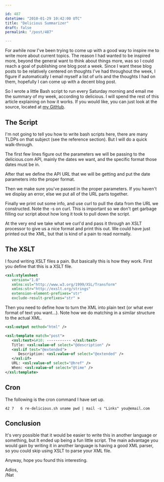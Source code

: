 ```yaml
---

id: 487
datetime: "2010-01-29 10:42:00 UTC"
title: "Delicious Summarizer"
draft: false
permalink: "/post/487"

---
```


For awhile now I've been trying to come up with a good way to inspire me to
write more about current topics. The reason I had wanted to be inspired more,
beyond the general want to think about things more, was so I could reach a goal
of publishing one blog post a week. Since I want these blog posts to be
relatively centered on thoughts I've had throughout the week, I figure if
automatically I email myself a list of urls and the thoughts I had on them,
hopefully I can come up with a decent blog post.

So I wrote a little Bash script to run every Saturday morning and email me the
summary of my week, according to delicious. I will spend the rest of this
article explaining on how it works. If you would like, you can just look at the
source, located at [my GitHub](http://github.com/icco/re-delicious).

## The Script

I'm not going to tell you how to write bash scripts here, there are many TLDPs
on that subject \(see the reference section\). But I will do a quick walk\-through.

The first few lines figure out the parameters we will be passing to the
delicious\.com API, mainly the dates we want, and the specific format those
dates must be in.

After that we define the API URL that we will be getting and put the date
parameters into the proper format.

Then we make sure you've passed in the proper parameters. If you haven't we
display an error, else we put all of the URL parts together.

Finally we print out some info, and use curl to pull the data from the URL we
constructed\. Note the \-s on curl. This is important so we don't get garbage
filling our script about how long it took to pull down the script.

At the very end we take what we curl'd and pass it through an XSLT processor to
give us a nice format and print this out. We could have just printed out the
XML, but that is kind of a pain to read normally.

## The XSLT

I found writing XSLT files a pain. But basically this is how they work. First
you define that this is a XSLT file.

```xml
<xsl:stylesheet
   version="1.0"
   xmlns:xsl="http://www.w3.org/1999/XSL/Transform"
   xmlns:str="http://exslt.org/strings"
   extension-element-prefixes="str"
   exclude-result-prefixes="str" >

```

Then you need to define how to turn the XML into plain text \(or what ever
format of text you want...\). Note how we do matching in a similar structure to
the actual XML.


```xml
<xsl:output method="html" />

<xsl:template match="post">
   <xsl:text>&#10; ----------- </xsl:text>
   Title: <xsl:value-of select="@description" />
   <xsl:if test="@extended">
      Description: <xsl:value-of select="@extended" />
   </xsl:if>
   URL: <xsl:value-of select="@href" />
   When: <xsl:value-of select="@time" />
</xsl:template>

```

## Cron

The following is the cron command I have set up.

```
42 7   6 re-delicious.sh uname pwd | mail -s "Links" you@email.com

```

## Conclusion

It's very possible that it would be easier to write this in another language or
something, but It ended up being a fun little script. The main advantage you
would gain by writing it in another language is having a good XML parser, so
you could skip using XSLT to parse your XML file.

Anyway, hope you found this interesting.

Adios,  
/Nat 

